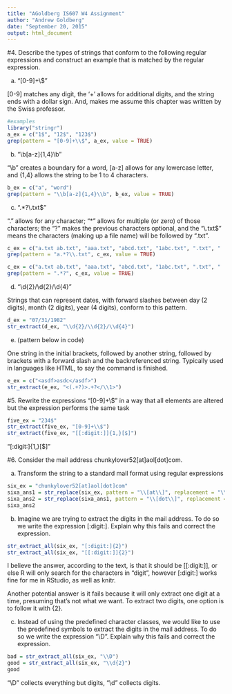 ---
title: "AGoldberg IS607 W4 Assignment"
author: "Andrew Goldberg"
date: "September 20, 2015"
output: html_document
---

#4. Describe the types of strings that conform to the following regular expressions and construct an example that is matched by the regular expression. 

a. "[0-9]+\\$"

[0-9] matches any digit, the '+' allows for additional digits, and the string ends with a dollar sign. And, makes me assume this chapter was written by the Swiss professor. 

```{r}
#examples
library("stringr")
a_ex = c("1$", "12$", "123$")
grep(pattern = "[0-9]+\\$", a_ex, value = TRUE)
```

b. "\\b[a-z]{1,4}\\b"

"\\b" creates a boundary for a word, [a-z] allows for any lowercase letter, and {1,4} allows the string to be 1 to 4 characters.

```{r}
b_ex = c("a", "word")
grep(pattern = "\\b[a-z]{1,4}\\b", b_ex, value = TRUE)
```

c. ".*?\\.txt$"

"." allows for any character; "*" allows for multiple (or zero) of those characters; the "?" makes the previous characters optional, and the "\\.txt$" means the characters (making up a file name) will be followed by ".txt". 

```{r}
c_ex = c("a.txt ab.txt", "aaa.txt", "abcd.txt", "1abc.txt", ".txt", " .txt", "asdf asdf.txt", "asdf.txt asdf.txt", "asdf.txt.asdf.txt", "b a.txt a.txt")
grep(pattern = "a.*?\\.txt", c_ex, value = TRUE)
```

```{r}
c_ex = c("a.txt ab.txt", "aaa.txt", "abcd.txt", "1abc.txt", ".txt", " .txt", "asdf asdf.txt", "asdf.txt asdf.txt", "asdf.txt.asdf.txt", "b a.txt a.txt")
grep(pattern = ".*?", c_ex, value = TRUE)
```

d. "\\d{2}/\\d{2}/\\d{4}"

Strings that can represent dates, with forward slashes between day (2 digits), month (2 digits), year (4 digits), conform to this pattern.

```{r}
d_ex = "07/31/1982"
str_extract(d_ex, "\\d{2}/\\d{2}/\\d{4}")
```



e. (pattern below in code)

One string in the initial brackets, followed by another string, followed by brackets with a forward slash and the backreferenced string. Typically used in languages like HTML, to say the command is finished.

```{r}
e_ex = c("<asdf>asdc</asdf>")
str_extract(e_ex, "<(.+?)>.+?</\\1>")
```



#5. Rewrite the expressions "[0-9]+\\$" in a way that all elements are altered but the expression performs the same task

```{r}
five_ex = "234$"
str_extract(five_ex, "[0-9]+\\$")
str_extract(five_ex, "[[:digit:]]{1,}[$]")
```

"[:digit:]{1,}[$]"



#6. Consider the mail address chunkylover52[at]aol[dot]com.

a. Transform the string to a standard mail format using regular expressions

```{r}
six_ex = "chunkylover52[at]aol[dot]com"
sixa_ans1 = str_replace(six_ex, pattern = "\\[at\\]", replacement = "\\@")
sixa_ans2 = str_replace(sixa_ans1, pattern = "\\[dot\\]", replacement = "\\.")
sixa_ans2
```

b. Imagine we are trying to extract the digits in the mail address. To do so we write the expression [:digit:]. Explain why this fails and correct the expression. 

```{r}
str_extract_all(six_ex, "[:digit:]{2}")
str_extract_all(six_ex, "[[:digit:]]{2}")
```

I believe the answer, according to the text, is that it should be [[:digit:]], or else R will only search for the characters in "digit", however [:digit:] works fine for me in RStudio, as well as knitr. 

Another potential answer is it fails because it will only extract one digit at a time, presuming that's not what we want. To extract two digits, one option is to follow it with {2}. 

c. Instead of using the predefined character classes, we would like to use the predefined symbols to extract the digits in the mail address. To do so we write the expression "\\D". Explain why this fails and correct the expression. 

```{r}
bad = str_extract_all(six_ex, "\\D")
good = str_extract_all(six_ex, "\\d{2}")
good
```

"\\D" collects everything but digits, "\\d" collects digits. 
